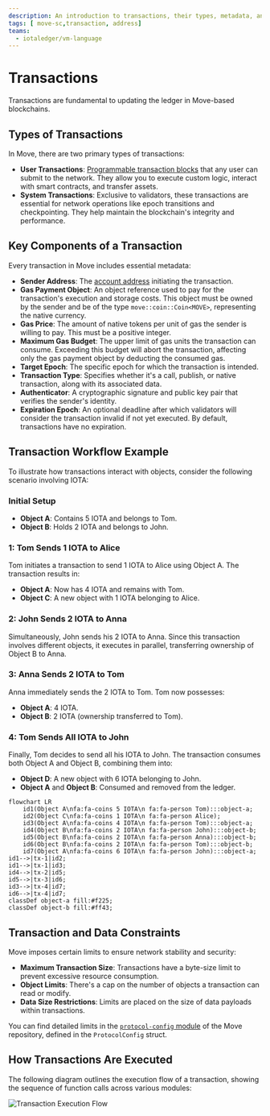 ```yaml
---
description: An introduction to transactions, their types, metadata, and execution flow in Move-based blockchain networks.
tags: [ move-sc,transaction, address]
teams:
  - iotaledger/vm-language
---
```


# Transactions

Transactions are fundamental to updating the ledger in Move-based blockchains.

## Types of Transactions

In Move, there are two primary types of transactions:

- **User Transactions**: [Programmable transaction blocks](ptb/programmable-transaction-blocks) that any user can submit to the network. They allow you to execute custom logic, interact with smart contracts, and transfer assets.
- **System Transactions**: Exclusive to validators, these transactions are essential for network operations like epoch transitions and checkpointing. They help maintain the blockchain's integrity and performance.

## Key Components of a Transaction

Every transaction in Move includes essential metadata:

- **Sender Address**: The [account address](../../getting-started/get-address.mdx) initiating the transaction.
- **Gas Payment Object**: An object reference used to pay for the transaction's execution and storage costs. This object must be owned by the sender and be of the type `move::coin::Coin<MOVE>`, representing the native currency.
- **Gas Price**: The amount of native tokens per unit of gas the sender is willing to pay. This must be a positive integer.
- **Maximum Gas Budget**: The upper limit of gas units the transaction can consume. Exceeding this budget will abort the transaction, affecting only the gas payment object by deducting the consumed gas.
- **Target Epoch**: The specific epoch for which the transaction is intended.
- **Transaction Type**: Specifies whether it's a call, publish, or native transaction, along with its associated data.
- **Authenticator**: A cryptographic signature and public key pair that verifies the sender's identity.
- **Expiration Epoch**: An optional deadline after which validators will consider the transaction invalid if not yet executed. By default, transactions have no expiration.

## Transaction Workflow Example

To illustrate how transactions interact with objects, consider the following scenario involving IOTA:

### Initial Setup

- **Object A**: Contains 5 IOTA and belongs to Tom.
- **Object B**: Holds 2 IOTA and belongs to John.

### 1: Tom Sends 1 IOTA to Alice

Tom initiates a transaction to send 1 IOTA to Alice using Object A. The transaction results in:

- **Object A**: Now has 4 IOTA and remains with Tom.
- **Object C**: A new object with 1 IOTA belonging to Alice.

### 2: John Sends 2 IOTA to Anna

Simultaneously, John sends his 2 IOTA to Anna. Since this transaction involves different objects, it executes in parallel, transferring ownership of Object B to Anna.

### 3: Anna Sends 2 IOTA to Tom

Anna immediately sends the 2 IOTA to Tom. Tom now possesses:

- **Object A**: 4 IOTA.
- **Object B**: 2 IOTA (ownership transferred to Tom).

### 4: Tom Sends All IOTA to John

Finally, Tom decides to send all his IOTA to John. The transaction consumes both Object A and Object B, combining them into:

- **Object D**: A new object with 6 IOTA belonging to John.
- **Object A** and **Object B**: Consumed and removed from the ledger.

```mermaid
flowchart LR
    id1(Object A\nfa:fa-coins 5 IOTA\n fa:fa-person Tom):::object-a;
    id2(Object C\nfa:fa-coins 1 IOTA\n fa:fa-person Alice);
    id3(Object A\nfa:fa-coins 4 IOTA\n fa:fa-person Tom):::object-a;
    id4(Object B\nfa:fa-coins 2 IOTA\n fa:fa-person John):::object-b;
    id5(Object B\nfa:fa-coins 2 IOTA\n fa:fa-person Anna):::object-b;
    id6(Object B\nfa:fa-coins 2 IOTA\n fa:fa-person Tom):::object-b;
    id7(Object A\nfa:fa-coins 6 IOTA\n fa:fa-person John):::object-a;
id1-->|tx-1|id2;
id1-->|tx-1|id3;
id4-->|tx-2|id5;
id5-->|tx-3|id6;
id3-->|tx-4|id7;
id6-->|tx-4|id7;
classDef object-a fill:#f225;
classDef object-b fill:#ff43;
```

## Transaction and Data Constraints

Move imposes certain limits to ensure network stability and security:

- **Maximum Transaction Size**: Transactions have a byte-size limit to prevent excessive resource consumption.
- **Object Limits**: There's a cap on the number of objects a transaction can read or modify.
- **Data Size Restrictions**: Limits are placed on the size of data payloads within transactions.

You can find detailed limits in the [`protocol-config` module](https://github.com/move-language/move/blob/main/language/move-prover/bytecode/src/protocol_config.rs) of the Move repository, defined in the `ProtocolConfig` struct.

## How Transactions Are Executed

The following diagram outlines the execution flow of a transaction, showing the sequence of function calls across various modules:

![Transaction Execution Flow](/img/concepts/execution-architecture/tx-exec-flow.svg)

<Quiz questions={questions} />
